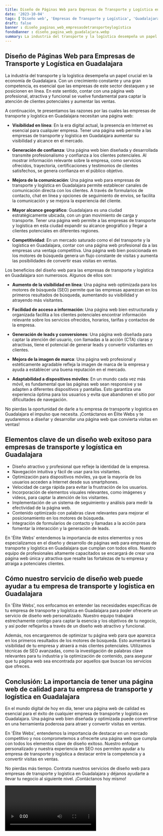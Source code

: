 ```yaml
---
title: Diseño de Páginas Web para Empresas de Transporte y Logística en Guadalajara
date: '2023-10-04'
tags: ['Diseño web', 'Empresas de Transporte y Logística', 'Guadalajara']
draft: false
banner : diseño_paginas_web_empresasdetransporteylogística
fondoBanner : diseño_pagina_web_guadalajara.webp
summary: La industria del transporte y la logística desempeña un papel crucial en la economía de Guadalajara. Con un crecimiento constante y una gran competencia, es esencial que las empresas de este sector destaquen y se posicionen en línea. En este sentido, contar con una página web profesional, atractiva y funcional se vuelve fundamental para captar la atención de clientes potenciales y aumentar las ventas.
---
```


## Diseño de Páginas Web para Empresas de Transporte y Logística en Guadalajara

La industria del transporte y la logística desempeña un papel crucial en la economía de Guadalajara. Con un crecimiento constante y una gran competencia, es esencial que las empresas de este sector destaquen y se posicionen en línea. En este sentido, contar con una página web profesional, atractiva y funcional se vuelve fundamental para captar la atención de clientes potenciales y aumentar las ventas.

A continuación, te presentamos las razones por las cuales las empresas de transporte y logística en Guadalajara necesitan una página web:

- **Visibilidad en línea**: En la era digital actual, la presencia en Internet es esencial para cualquier empresa. Tener una página web permite a las empresas de transporte y logística en Guadalajara aumentar su visibilidad y alcance en el mercado.

- **Generación de confianza**: Una página web bien diseñada y desarrollada transmite profesionalismo y confianza a los clientes potenciales. Al mostrar información relevante sobre la empresa, como servicios ofrecidos, trayectoria, certificaciones y testimonios de clientes satisfechos, se genera confianza en el público objetivo.

- **Mejora de la comunicación**: Una página web para empresas de transporte y logística en Guadalajara permite establecer canales de comunicación directa con los clientes. A través de formularios de contacto, chat en línea y opciones de seguimiento de envíos, se facilita la comunicación y se mejora la experiencia del cliente.

- **Mayor alcance geográfico**: Guadalajara es una ciudad estratégicamente ubicada, con un gran movimiento de carga y transporte. Tener una página web permite a las empresas de transporte y logística en esta ciudad expandir su alcance geográfico y llegar a clientes potenciales en diferentes regiones.

- **Competitividad**: En un mercado saturado como el del transporte y la logística en Guadalajara, contar con una página web profesional da a las empresas una ventaja competitiva. Una página web bien posicionada en los motores de búsqueda genera un flujo constante de visitas y aumenta las posibilidades de convertir esas visitas en ventas.

Los beneficios del diseño web para las empresas de transporte y logística en Guadalajara son numerosos. Algunos de ellos son:

- **Aumento de la visibilidad en línea**: Una página web optimizada para los motores de búsqueda (SEO) permite que las empresas aparezcan en los primeros resultados de búsqueda, aumentando su visibilidad y atrayendo más visitantes.

- **Facilidad de acceso a información**: Una página web bien estructurada y organizada facilita a los clientes potenciales encontrar información relevante sobre los servicios ofrecidos, horarios, tarifas y contactos de la empresa.

- **Generación de leads y conversiones**: Una página web diseñada para captar la atención del usuario, con llamadas a la acción (CTA) claras y atractivas, tiene el potencial de generar leads y convertir visitantes en clientes.

- **Mejora de la imagen de marca**: Una página web profesional y estéticamente agradable refleja la imagen de marca de la empresa y ayuda a establecer una buena reputación en el mercado.

- **Adaptabilidad a dispositivos móviles**: En un mundo cada vez más móvil, es fundamental que las páginas web sean responsive y se adapten a diferentes dispositivos y pantallas. Esto garantiza una experiencia óptima para los usuarios y evita que abandonen el sitio por dificultades de navegación.

No pierdas la oportunidad de darle a tu empresa de transporte y logística en Guadalajara el impulso que necesita. ¡Contáctanos en Élite Webs y te ayudaremos a diseñar y desarrollar una página web que convierta visitas en ventas!

<GifSeo />

<Cta />

## Elementos clave de un diseño web exitoso para empresas de transporte y logística en Guadalajara

- Diseño atractivo y profesional que refleje la identidad de la empresa.
- Navegación intuitiva y fácil de usar para los visitantes.
- Optimización para dispositivos móviles, ya que la mayoría de los usuarios acceden a Internet desde sus smartphones.
- Velocidad de carga rápida para evitar la frustración de los usuarios.
- Incorporación de elementos visuales relevantes, como imágenes y vídeos, para captar la atención de los visitantes.
- Implementación de un sistema de seguimiento y análisis para medir la efectividad de la página web.
- Contenido optimizado con palabras clave relevantes para mejorar el posicionamiento en los motores de búsqueda.
- Integración de formularios de contacto y llamadas a la acción para fomentar la interacción y la generación de leads.

En 'Élite Webs' entendemos la importancia de estos elementos y nos especializamos en el diseño y desarrollo de páginas web para empresas de transporte y logística en Guadalajara que cumplan con todos ellos. Nuestro equipo de profesionales altamente capacitados se encargará de crear una página web única y atractiva que resalte las fortalezas de tu empresa y atraiga a potenciales clientes.

## Cómo nuestro servicio de diseño web puede ayudar a tu empresa de transporte y logística en Guadalajara

En 'Élite Webs', nos enfocamos en entender las necesidades específicas de tu empresa de transporte y logística en Guadalajara para poder ofrecerte un servicio de diseño web personalizado. Nuestro equipo trabajará estrechamente contigo para captar la esencia y los objetivos de tu negocio, y así poder reflejarlos a través de un diseño web atractivo y funcional.

Además, nos encargaremos de optimizar tu página web para que aparezca en los primeros resultados de los motores de búsqueda. Esto aumentará la visibilidad de tu empresa y atraerá a más clientes potenciales. Utilizamos técnicas de SEO avanzadas, como la investigación de palabras clave relevantes para tu industria y la optimización de contenido, para asegurar que tu página web sea encontrada por aquellos que buscan los servicios que ofreces.

## Conclusión: La importancia de tener una página web de calidad para tu empresa de transporte y logística en Guadalajara

En el mundo digital de hoy en día, tener una página web de calidad es esencial para el éxito de cualquier empresa de transporte y logística en Guadalajara. Una página web bien diseñada y optimizada puede convertirse en una herramienta poderosa para atraer y convertir visitas en ventas.

En 'Élite Webs', entendemos la importancia de destacar en un mercado competitivo y nos comprometemos a ofrecerte una página web que cumpla con todos los elementos clave de diseño exitoso. Nuestro enfoque personalizado y nuestra experiencia en SEO nos permiten ayudar a tu empresa de transporte y logística a destacar entre la competencia y a convertir visitas en ventas.

No pierdas más tiempo. Contrata nuestros servicios de diseño web para empresas de transporte y logística en Guadalajara y déjanos ayudarte a llevar tu negocio al siguiente nivel. ¡Contáctanos hoy mismo!

<Video />

<CtaBot job='Empresas de Transporte y Logística' city='Guadalajara'/>

<Gmaps query='Guadalajara+españa+maps' />